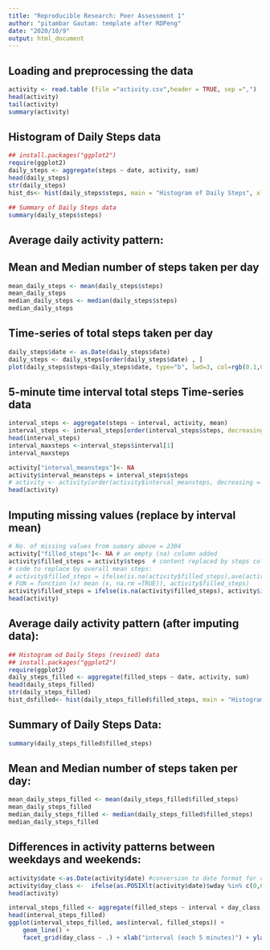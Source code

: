---
title: "Reproducible Research: Peer Assessment 1"
author: "pitambar Gautam: template after RDPeng"
date: "2020/10/9"
output: html_document
---

## Loading and preprocessing the data
```{r data_load_chunk, echo=TRUE}
activity <- read.table (file ="activity.csv",header = TRUE, sep =",")
head(activity)
tail(activity)
summary(activity)
```
## Histogram of Daily Steps data
```{r histogram_chunk, echo=TRUE}
## install.packages("ggplot2")
require(ggplot2) 
daily_steps <- aggregate(steps ~ date, activity, sum)
head(daily_steps)
str(daily_steps)
hist_ds<- hist(daily_steps$steps, main = "Histogram of Daily Steps", xlab = "Daily Steps", ylab = "No. of Days")

```


```{r summary_of_ daily_steps_chunk, echo=TRUE}
## Summary of Daily Steps data
summary(daily_steps$steps)

```

## Average daily activity pattern:
## Mean and Median number of steps taken per day
```{r mean_median_chunk, echo=TRUE}
mean_daily_steps <- mean(daily_steps$steps)
mean_daily_steps
median_daily_steps <- median(daily_steps$steps)
median_daily_steps
```
## Time-series of total steps taken per day
```{r time_series_plot_chunk, echo=TRUE}
daily_steps$date <- as.Date(daily_steps$date)
daily_steps <- daily_steps[order(daily_steps$date) , ]
plot(daily_steps$steps~daily_steps$date, type="b", lwd=3, col=rgb(0.1,0.7,0.1,0.8), main = "Time-series Steps Data",ylab="Total Daily Steps", xlab="Date" , bty="l" , pch=20 , cex=4) + abline(h=seq(0,100,10), col="grey", lwd=0.8)
```
## 5-minute time interval total steps Time-series data
```{r interval_w_max_steps_chunk, echo=TRUE}
interval_steps <- aggregate(steps ~ interval, activity, mean)
interval_steps <- interval_steps[order(interval_steps$steps, decreasing = TRUE) , ]
head(interval_steps)
interval_maxsteps <-interval_steps$interval[1]
interval_maxsteps
```

```{r interval_mean_addcol_chunk, echo=TRUE}
activity["interval_meansteps"]<- NA
activity$interval_meansteps = interval_steps$steps
# activity <- activity[order(activity$interval_meansteps, decreasing = TRUE) , ]
head(activity)
```

## Imputing missing values (replace by interval mean)

```{r fill_steps_with-interval-meansteps_chunk, echo=TRUE}

# No. of missing values from sumary above = 2304
activity["filled_steps"]<- NA # an empty (na) column added
activity$filled_steps = activity$steps  # content replaced by steps column data
# code to replace by overall mean steps:
# activity$filled_steps = ifelse(is.na(activity$filled_steps),ave(activity$steps,  (+contd..)
# FUN = function (x) mean (x, na.rm =TRUE)), activity$filled_steps)
activity$filled_steps = ifelse(is.na(activity$filled_steps), activity$interval_meansteps, activity$filled_steps)
head(activity)
```

## Average daily activity pattern (after imputing data):

```{r histogram_chunk_for_filled_daily_steps_chunk, echo=TRUE}
## Histogram od Daily Steps (revised) data 
## install.packages("ggplot2")
require(ggplot2) 
daily_steps_filled <- aggregate(filled_steps ~ date, activity, sum)
head(daily_steps_filled)
str(daily_steps_filled)
hist_dsfilled<- hist(daily_steps_filled$filled_steps, main = "Histogram of Daily Steps (revised)", xlab = "Daily Steps (revised)", ylab = "No. of Days")
```
## Summary of Daily Steps Data:
```{r summary_of_ daily_steps_filled_chunk, echo=TRUE}
summary(daily_steps_filled$filled_steps)

```
## Mean and Median number of steps taken per day:
```{r mean_median_for_filled_steps_chunk, echo=TRUE}
mean_daily_steps_filled <- mean(daily_steps_filled$filled_steps)
mean_daily_steps_filled
median_daily_steps_filled <- median(daily_steps_filled$filled_steps)
median_daily_steps_filled
```
## Differences in activity patterns between weekdays and weekends:
```{r weekdays_weekends_discrimination_chunk, echo=TRUE}
activity$date <-as.Date(activity$date) #conversion to date format for conversion with weekdays to week's day
activity$day_class <-  ifelse(as.POSIXlt(activity$date)$wday %in% c(0,6), 'weekend', 'weekday')
head(activity)
```

```{r time_series_plots_for_weekdays_n_weekends_chunk, echo=TRUE}
interval_steps_filled <- aggregate(filled_steps ~ interval + day_class, data = activity, mean)
head(interval_steps_filled)
ggplot(interval_steps_filled, aes(interval, filled_steps)) + 
    geom_line() + 
    facet_grid(day_class ~ .) + xlab("interval (each 5 minutes)") + ylab("Average Number of Steps")
  
```
